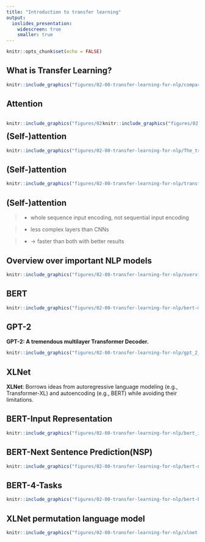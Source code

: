 ```yaml
---
title: "Introduction to transfer learning"
output: 
  ioslides_presentation:
    widescreen: true
    smaller: true
---
```


```r
knitr::opts_chunk$set(echo = FALSE)
```

## What is Transfer Learning?

```r
knitr::include_graphics("figures/02-00-transfer-learning-for-nlp/compare-classical-transferlearning-ml.PNG")
```

## Attention
<div style="float: left; width: 50%;">
```r
knitr::include_graphics("figures/02-00-transfer-learning-for-nlp/Depiction-of-Global-Attention-in-an-Encoder-Decoder-Recurrent-Neural-Network.png")
```
</div>

<div style="float: right; width: 50%;">
```r
knitr::include_graphics("figures/02-00-transfer-learning-for-nlp/nlp-cnn.png")
```
</div>


## (Self-)attention

```r
knitr::include_graphics("figures/02-00-transfer-learning-for-nlp/The_transformer_encoder_decoder_stack.png")
```

## (Self-)attention
```r
knitr::include_graphics("figures/02-00-transfer-learning-for-nlp/transform20fps.gif")
```

## (Self-)attention

>- whole sequence input encoding, not sequential input encoding

>- less complex layers than CNNs

>- -> faster than both with better results


## Overview over important NLP models

```r
knitr::include_graphics("figures/02-00-transfer-learning-for-nlp/overview-tranferlearning.PNG")
```

## BERT

```r
knitr::include_graphics("figures/02-00-transfer-learning-for-nlp/bert-masked_task.png")
```


## GPT-2 

**GPT-2: A tremendous multilayer Transformer Decoder.**
```r
knitr::include_graphics("figures/02-00-transfer-learning-for-nlp/gpt_2_decoder.png")
```


## XLNet


**XLNet**: Borrows ideas from autoregressive language modeling (e.g., Transformer-XL) and autoencoding (e.g., BERT) while avoiding their limitations.

## BERT-Input Representation

```r
knitr::include_graphics("figures/02-00-transfer-learning-for-nlp/bert_input_representation.jpg")
```

## BERT-Next Sentence Prediction(NSP)

```r
knitr::include_graphics("figures/02-00-transfer-learning-for-nlp/bert-nsp.png")
```


## BERT-4-Tasks 

```r
knitr::include_graphics("figures/02-00-transfer-learning-for-nlp/bert-based_model.png")
```

## XLNet permutation language model

```r
knitr::include_graphics("figures/02-00-transfer-learning-for-nlp/xlnet-pml.png")
```